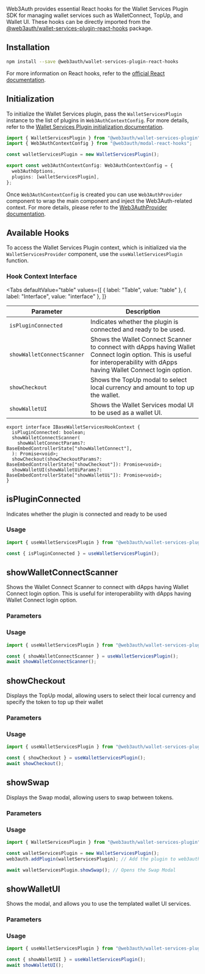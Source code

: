 
Web3Auth provides essential React hooks for the Wallet Services Plugin SDK for managing wallet
services such as WalletConnect, TopUp, and Wallet UI. These hooks can be directly imported from the
[@web3auth/wallet-services-plugin-react-hooks](https://www.npmjs.com/package/@web3auth/wallet-services-plugin-react-hooks)
package.

## Installation

```bash npm2yarn
npm install --save @web3auth/wallet-services-plugin-react-hooks
```

For more information on React hooks, refer to the
[official React documentation](https://react.dev/learn/reusing-logic-with-custom-hooks).

## Initialization

To initialize the Wallet Services plugin, pass the `WalletServicesPlugin` instance to the list of
plugins in `Web3AuthContextConfig`. For more details, refer to the
[Wallet Services Plugin initialization documentation](/docs/sdk/web/react/advanced/wallet-services).

```ts
import { WalletServicesPlugin } from "@web3auth/wallet-services-plugin";
import { Web3AuthContextConfig } from "@web3auth/modal-react-hooks";

const walletServicesPlugin = new WalletServicesPlugin();

export const web3AuthContextConfig: Web3AuthContextConfig = {
  web3AuthOptions,
  plugins: [walletServicesPlugin],
};
```

Once `Web3AuthContextConfig` is created you can use `Web3AuthProvider` component to wrap the main
component and inject the Web3Auth-related context. For more details, please refer to the
[Web3AuthProvider documentation](/sdk/web/react/hooks/).

## Available Hooks

To access the Wallet Services Plugin context, which is initialized via the `WalletServicesProvider`
component, use the `useWalletServicesPlugin` function.

### Hook Context Interface

<Tabs
  defaultValue="table"
  values={[
    { label: "Table", value: "table" },
    { label: "Interface", value: "interface" },
  ]}
>

<TabItem value="table">

| Parameter                  | Description                                                                                                                                                                   |
| -------------------------- | ----------------------------------------------------------------------------------------------------------------------------------------------------------------------------- |
| `isPluginConnected`        | Indicates whether the plugin is connected and ready to be used.                                                                                                               |
| `showWalletConnectScanner` | Shows the Wallet Connect Scanner to connect with dApps having Wallet Connect login option. This is useful for interoperability with dApps having Wallet Connect login option. |
| `showCheckout`             | Shows the TopUp modal to select local currency and amount to top up the wallet.                                                                                               |
| `showWalletUI`             | Shows the Wallet Services modal UI to be used as a wallet UI.                                                                                                                 |

</TabItem>

<TabItem value="interface">

```tsx
export interface IBaseWalletServicesHookContext {
  isPluginConnected: boolean;
  showWalletConnectScanner(
    showWalletConnectParams?: BaseEmbedControllerState["showWalletConnect"],
  ): Promise<void>;
  showCheckout(showCheckoutParams?: BaseEmbedControllerState["showCheckout"]): Promise<void>;
  showWalletUI(showWalletUiParams?: BaseEmbedControllerState["showWalletUi"]): Promise<void>;
}
```

</TabItem>
</Tabs>

## isPluginConnected

Indicates whether the plugin is connected and ready to be used

### Usage

```ts
import { useWalletServicesPlugin } from "@web3auth/wallet-services-plugin-react-hooks";

const { isPluginConnected } = useWalletServicesPlugin();
```

## showWalletConnectScanner

Shows the Wallet Connect Scanner to connect with dApps having Wallet Connect login option. This is
useful for interoperability with dApps having Wallet Connect login option.

### Parameters

<ShowWCScannerParameters />

### Usage

```ts
import { useWalletServicesPlugin } from "@web3auth/wallet-services-plugin-react-hooks";

const { showWalletConnectScanner } = useWalletServicesPlugin();
await showWalletConnectScanner();
```

## showCheckout

Displays the TopUp modal, allowing users to select their local currency and specify the token to top
up their wallet

### Parameters

<ShowCheckoutParameters />

### Usage

```ts
import { useWalletServicesPlugin } from "@web3auth/wallet-services-plugin-react-hooks";

const { showCheckout } = useWalletServicesPlugin();
await showCheckout();
```

## showSwap

Displays the Swap modal, allowing users to swap between tokens.

### Parameters

<ShowSwapParameters />

### Usage

```javascript
import { WalletServicesPlugin } from "@web3auth/wallet-services-plugin";

const walletServicesPlugin = new WalletServicesPlugin();
web3auth.addPlugin(walletServicesPlugin); // Add the plugin to web3auth

await walletServicesPlugin.showSwap(); // Opens the Swap Modal
```

## showWalletUI

Shows the modal, and allows you to use the templated wallet UI services.

### Parameters

<ShowWalletUIParameters />

### Usage

```ts
import { useWalletServicesPlugin } from "@web3auth/wallet-services-plugin-react-hooks";

const { showWalletUI } = useWalletServicesPlugin();
await showWalletUI();
```
